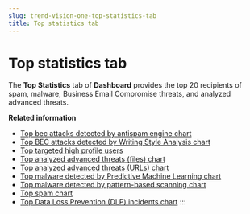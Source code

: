 ```yaml
---
slug: trend-vision-one-top-statistics-tab
title: Top statistics tab
---
```

# Top statistics tab

The **Top Statistics** tab of **Dashboard** provides the top 20 recipients of spam, malware, Business Email Compromise threats, and analyzed advanced threats.

**Related information**

- [Top bec attacks detected by antispam engine chart](top-bec-antispam-chart.mdx)
- [Top BEC attacks detected by Writing Style Analysis chart](top-bec-analysis-chart.mdx)
- [Top targeted high profile users](top-targeted-high-profile-users.mdx)
- [Top analyzed advanced threats (files) chart](top-analyzed-atp-chart.mdx)
- [Top analyzed advanced threats (URLs) chart](top-analyzed-urls-chart.mdx)
- [Top malware detected by Predictive Machine Learning chart](top-malware-pml-chart.mdx)
- [Top malware detected by pattern-based scanning chart](top-malware-chart.mdx)
- [Top spam chart](top-spam-chart.mdx)
- [Top Data Loss Prevention (DLP) incidents chart](top-dlp-incidents-chart.mdx)
:::
